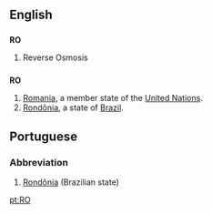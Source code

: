 ==English==
==={{initialism}}===
'''RO'''

#Reverse Osmosis
==={{abbreviation}}===
'''RO'''
#[[Romania]], a member state of the [[United Nations]].
#[[Rondônia]], a state of [[Brazil]].

==Portuguese==
===Abbreviation===
#[[Rondônia]] (Brazilian state)

[[pt:RO]]